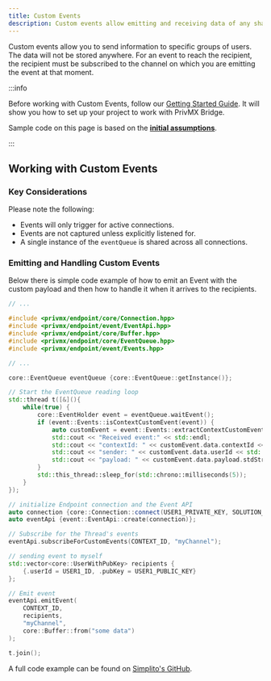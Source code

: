 ```yaml
---
title: Custom Events
description: Custom events allow emitting and receiving data of any shape in a secure, end-to-end encrypted way.
---
```


Custom events allow you to send information to specific groups of users. The data will not be stored anywhere. 
For an event to reach the recipient, the recipient must be subscribed to the channel on which you are emitting the event at that moment.

:::info

Before working with Custom Events, follow our [Getting Started Guide](./introduction). It will show you how to set up your project to work with PrivMX Bridge.

Sample code on this page is based on the **[initial assumptions](./first-app#initial-assumptions)**.

:::



## Working with Custom Events

### Key Considerations

Please note the following:

- Events will only trigger for active connections.
- Events are not captured unless explicitly listened for.
- A single instance of the `eventQueue` is shared across all connections.


### Emitting and Handling Custom Events
Below there is simple code example of how to emit an Event with the custom payload and then how to handle it when it arrives to the recipients.

```cpp
// ...

#include <privmx/endpoint/core/Connection.hpp>
#include <privmx/endpoint/event/EventApi.hpp>
#include <privmx/endpoint/core/Buffer.hpp>
#include <privmx/endpoint/core/EventQueue.hpp>
#include <privmx/endpoint/event/Events.hpp>

// ...

core::EventQueue eventQueue {core::EventQueue::getInstance()};

// Start the EventQueue reading loop
std::thread t([&](){
    while(true) {
        core::EventHolder event = eventQueue.waitEvent();
        if (event::Events::isContextCustomEvent(event)) {
            auto customEvent = event::Events::extractContextCustomEvent(event);
            std::cout << "Received event:" << std::endl;
            std::cout << "contextId: " << customEvent.data.contextId << std::endl;
            std::cout << "sender: " << customEvent.data.userId << std::endl;
            std::cout << "payload: " << customEvent.data.payload.stdString() << std::endl;
        }
        std::this_thread::sleep_for(std::chrono::milliseconds(5));
    }
});

// initialize Endpoint connection and the Event API
auto connection {core::Connection::connect(USER1_PRIVATE_KEY, SOLUTION_ID, BRIDGE_URL)};
auto eventApi {event::EventApi::create(connection)};

// Subscribe for the Thread's events
eventApi.subscribeForCustomEvents(CONTEXT_ID, "myChannel");

// sending event to myself
std::vector<core::UserWithPubKey> recipients {
    {.userId = USER1_ID, .pubKey = USER1_PUBLIC_KEY}
};

// Emit event
eventApi.emitEvent(
    CONTEXT_ID, 
    recipients, 
    "myChannel", 
    core::Buffer::from("some data")
);

t.join();

```

A full code example can be found on [Simplito's GitHub](https://github.com/simplito/privmx-endpoint/tree/main/examples).
